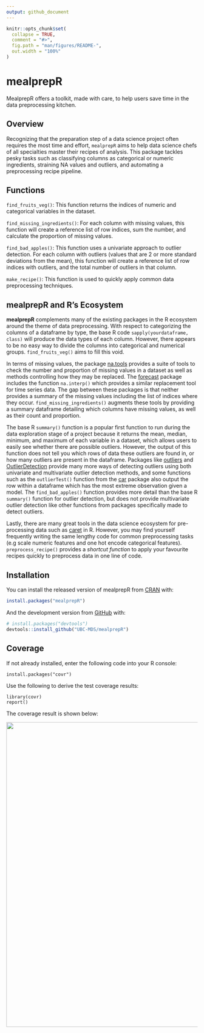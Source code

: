 ```yaml
---
output: github_document
---
```


<!-- README.md is generated from README.Rmd. Please edit that file -->

```r
knitr::opts_chunk$set(
  collapse = TRUE,
  comment = "#>",
  fig.path = "man/figures/README-",
  out.width = "100%"
)
```


# mealprepR

<!-- badges: start -->

<!-- badges: end -->

MealprepR offers a toolkit, made with care, to help users save time in the data preprocessing kitchen.

## Overview

Recognizing that the preparation step of a data science project often requires the most time and effort, `mealprepR` aims to help data science chefs of all specialties master their recipes of analysis. This package tackles pesky tasks such as classifying columns as categorical or numeric ingredients, straining NA values and outliers, and automating a preprocessing recipe pipeline.

## Functions

`find_fruits_veg()`: This function returns the indices of numeric and categorical variables in the dataset.

`find_missing_ingredients()`: For each column with missing values, this function will create a reference list of row indices, sum the number, and calculate the proportion of missing values.

`find_bad_apples()`: This function uses a univariate approach to outlier detection. For each column with outliers (values that are 2 or more standard deviations from the mean), this function will create a reference list of row indices with outliers, and the total number of outliers in that column.

`make_recipe()`: This function is used to quickly apply common data preprocessing techniques.


## mealprepR and R's Ecosystem

**mealprepR** complements many of the existing packages in the R ecosystem around the theme of data preprocessing. With respect to categorizing the columns of a dataframe by type, the base R code `sapply(yourdataframe, class)` will produce the data types of each column. However, there appears to be no easy way to divide the columns into categorical and numerical groups. `find_fruits_veg()` aims to fill this void.  

In terms of missing values, the package [na.tools](https://cran.r-project.org/web/packages/na.tools/na.tools.pdf) provides a suite of tools to check the number and proportion of missing values in a dataset as well as methods controlling how they may be replaced. The [forecast](https://cloud.r-project.org/web/packages/forecast/forecast.pdf) package includes the function `na.interp()` which provides a similar replacement tool for time series data. The gap between these packages is that neither provides a summary of the missing values including the list of indices where they occur. `find_missing_ingredients()` augments these tools by providing a summary dataframe detailing which columns have missing values, as well as their count and proportion.

The base R `summary()` function is a popular first function to run during the data exploration stage of a project because it returns the mean, median, minimum, and maximum of each variable in a dataset, which allows users to easily see whether there are possible outliers. However, the output of this function does not tell you which rows of data these outliers are found in, or how many outliers are present in the dataframe. Packages like [outliers](https://cran.r-project.org/web/packages/outliers/outliers.pdf) and [OutlierDetection](https://cran.r-project.org/web/packages/OutlierDetection/OutlierDetection.pdf) provide many more ways of detecting outliers using both univariate and multivariate outlier detection methods, and some functions such as the `outlierTest()` function from the [car](https://cran.r-project.org/web/packages/car/car.pdf) package also output the row within a dataframe which has the most extreme observation given a model. The `find_bad_apples()` function provides more detail than the base R `summary()` function for outlier detection, but does not provide multivariate outlier detection like other functions from packages specifically made to detect outliers.

Lastly, there are many great tools in the data science ecosystem for pre-processing data such as [caret](https://cran.r-project.org/web/packages/caret/caret.pdf) in R. However, you may find yourself frequently writing the same lengthy code for common preprocessing tasks (e.g scale numeric features and one hot encode categorical features). `preprocess_recipe()` provides a _shortcut function_ to apply your favourite recipes quickly to preprocess data in one line of code.


## Installation

You can install the released version of mealprepR from
[CRAN](https://CRAN.R-project.org) with:

``` r
install.packages("mealprepR")
```

And the development version from [GitHub](https://github.com/) with:

``` r
# install.packages("devtools")
devtools::install_github("UBC-MDS/mealprepR")
```

## Coverage

If not already installed, enter the following code into your R console:

```
install.packages("covr")
```

Use the following to derive the test coverage results:

```
library(covr)
report()
```

The coverage result is shown below:

<img src='img/R_coverage.png' width = 800 />

